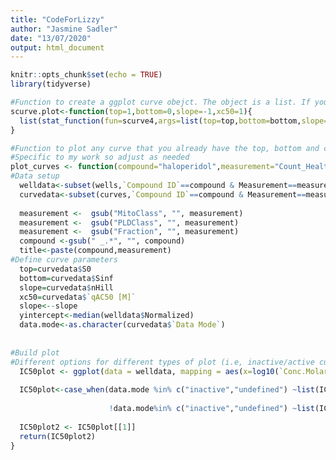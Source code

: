 ---
title: "CodeForLizzy"
author: "Jasmine Sadler"
date: "13/07/2020"
output: html_document
---

```{r setup, include=FALSE}
knitr::opts_chunk$set(echo = TRUE)
library(tidyverse)
```

```{r}
#Function to create a ggplot curve obejct. The object is a list. If you add it to a ggplot it adds the curve
scurve.plot<-function(top=1,bottom=0,slope=-1,xc50=1){
  list(stat_function(fun=scurve4,args=list(top=top,bottom=bottom,slope=slope,xc50=xc50)))
}
```

```{r}
#Function to plot any curve that you already have the top, bottom and curve for
#Specific to my work so adjust as needed
plot_curves <- function(compound="haloperidol",measurement="Count_Healthy", wells, curves){
#Data setup  
  welldata<-subset(wells,`Compound ID`==compound & Measurement==measurement)  
  curvedata<-subset(curves,`Compound ID`==compound & Measurement==measurement) 
  
  measurement <-  gsub("MitoClass", "", measurement)
  measurement <-  gsub("PLDClass", "", measurement)
  measurement <-  gsub("Fraction", "", measurement)
  compound <-gsub(" _.*", "", compound)
  title<-paste(compound,measurement)
#Define curve parameters
  top=curvedata$S0
  bottom=curvedata$Sinf
  slope=curvedata$nHill
  xc50=curvedata$`qAC50 [M]`
  slope<--slope
  yintercept<-median(welldata$Normalized)
  data.mode<-as.character(curvedata$`Data Mode`)
  
  
#Build plot
#Different options for different types of plot (i.e, inactive/active curves)
  IC50plot <- ggplot(data = welldata, mapping = aes(x=log10(`Conc.Molar`), y = Normalized ))+geom_point(aes(color=Masked)) +scale_color_manual(values=c("black","darkgrey")) +labs(title=title,x="Log Concentration [M]",y="Value")+theme(legend.position = "none")
  
  IC50plot<-case_when(data.mode %in% c("inactive","undefined") ~list(IC50plot+geom_hline(yintercept = yintercept,alpha=0.5,colour="firebrick",linetype="dashed",size=1)+coord_cartesian(ylim=c(-120,50))),
                      
                      !data.mode%in% c("inactive","undefined") ~list(IC50plot+stat_function(fun=scurve4,args=list(top=top,bottom=bottom,slope=slope,xc50=xc50),geom="line",colour="firebrick", size=1)+coord_cartesian(ylim=c(-100,100))),TRUE~list(IC50plot))
  
  IC50plot2 <- IC50plot[[1]]
  return(IC50plot2)
}
```

